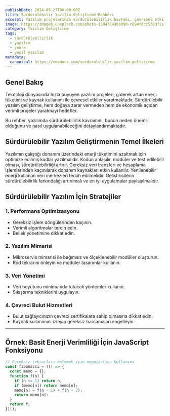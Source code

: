 ```yaml
---
publishDate: 2024-05-27T00:00:00Z
title: Sürdürülebilir Yazılım Geliştirme Rehberi
excerpt: Yazılım projelerinde sürdürülebilirlik kavramı, çevresel etkilerin azaltılması ve uzun vadeli bakım kolaylığı için uygulanabilecek stratejiler.
image: https://images.unsplash.com/photo-1504384308090-c894fdcc538d?ixlib=rb-4.0.3&auto=format&fit=crop&w=2070&q=80
category: Yazılım Geliştirme
tags:
  - sürdürülebilirlik
  - yazılım
  - çevre
  - yeşil yazılım
metadata:
  canonical: https://emadocs.com/surdurulebilir-yazilim-gelistirme
---
```



## Genel Bakış

Teknoloji dünyasında hızla büyüyen yazılım projeleri, giderek artan enerji tüketimi ve kaynak kullanımı ile çevresel etkiler yaratmaktadır. Sürdürülebilir yazılım geliştirme, hem doğaya zarar vermeden hem de ekonomik açıdan verimli projeler yaratmayı hedefler.

Bu rehber, yazılımda sürdürülebilirlik kavramını, bunun neden önemli olduğunu ve nasıl uygulanabileceğini detaylandırmaktadır.

## Sürdürülebilir Yazılım Geliştirmenin Temel İlkeleri

<DListItem dt="Enerji Verimliliği">
  Yazılımın çalıştığı donanım üzerindeki enerji tüketimini azaltmak için optimize edilmiş kodlar yazılmalıdır.
</DListItem>

<DListItem dt="Uzun Vadeli Bakım Kolaylığı">
  Kodun anlaşılır, modüler ve test edilebilir olması, sürdürülebilirliği artırır.
</DListItem>

<DListItem dt="Kaynak Kullanımı Optimizasyonu">
  Gereksiz veri transferi ve hesaplama işlemlerinden kaçınılarak donanım kaynakları etkin kullanılır.
</DListItem>

<DListItem dt="Çevre Dostu Sunucu ve Bulut Kullanımı">
  Yenilenebilir enerji kullanan veri merkezleri tercih edilmelidir.
</DListItem>

<DListItem dt="Topluluk ve Eğitim">
  Geliştiricilerin sürdürülebilirlik farkındalığı artırılmalı ve en iyi uygulamalar paylaşılmalıdır.
</DListItem>

## Sürdürülebilir Yazılım İçin Stratejiler

### 1. Performans Optimizasyonu

- Gereksiz işlem döngülerinden kaçının.
- Verimli algoritmalar tercih edin.
- Bellek yönetimine dikkat edin.

### 2. Yazılım Mimarisi

- Mikroservis mimarisi ile bağımsız ve ölçeklenebilir modüller oluşturun.
- Kod tekrarını önleyin ve modüler tasarımlar kullanın.

### 3. Veri Yönetimi

- Veri boyutunu minimumda tutacak yöntemler kullanın.
- Sıkıştırma tekniklerini uygulayın.

### 4. Çevreci Bulut Hizmetleri

- Bulut sağlayıcınızın çevreci sertifikalara sahip olmasına dikkat edin.
- Kaynak kullanımını izleyip gereksiz harcamaları engelleyin.

---

## Örnek: Basit Enerji Verimliliği İçin JavaScript Fonksiyonu

```javascript
// Gereksiz tekrarları önlemek için memoization kullanımı
const fibonacci = (() => {
  const memo = {};
  function f(n) {
    if (n <= 1) return n;
    if (memo[n]) return memo[n];
    memo[n] = f(n - 1) + f(n - 2);
    return memo[n];
  }
  return f;
})();
